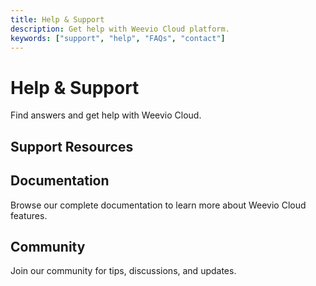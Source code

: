```yaml
---
title: Help & Support
description: Get help with Weevio Cloud platform.
keywords: ["support", "help", "FAQs", "contact"]
---
```


# Help & Support

Find answers and get help with Weevio Cloud.

## Support Resources

<CardGrid>
  <Card
    title="FAQs"
    description="Frequently asked questions and answers."
    href="/docs/support/faqs"
  />
  <Card
    title="Troubleshooting"
    description="Common issues and solutions."
    href="/docs/support/troubleshooting"
  />
  <Card
    title="Contact Support"
    description="Get in touch with our support team."
    href="/docs/support/contact"
  />
  <Card
    title="Release Notes"
    description="Latest updates and changes."
    href="/docs/support/release-notes"
  />
</CardGrid>

## Documentation

Browse our complete documentation to learn more about Weevio Cloud features.

## Community

Join our community for tips, discussions, and updates.

